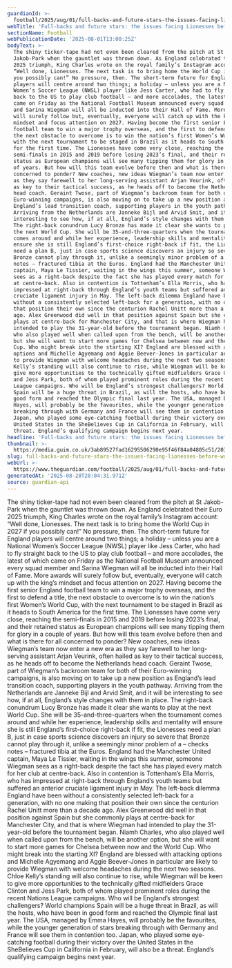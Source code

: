 ```yaml
---
guardianId: >-
  football/2025/aug/01/full-backs-and-future-stars-the-issues-facing-lionesses-before-world-cup-bid
webTitle: 'Full-backs and future stars: the issues facing Lionesses before World Cup bid'
sectionName: Football
webPublicationDate: '2025-08-01T13:00:25Z'
bodyText: >-
  The shiny ticker-tape had not even been cleared from the pitch at St
  Jakob-Park when the gauntlet was thrown down. As England celebrated their Euro
  2025 triumph, King Charles wrote on the royal family’s Instagram account:
  “Well done, Lionesses. The next task is to bring home the World Cup in 2027 if
  you possibly can!” No pressure, then. The short-term future for England
  players will centre around two things; a holiday – unless you are a National
  Women’s Soccer League (NWSL) player like Jess Carter, who had to fly straight
  back to the US to play club football – and more accolades, the latest of which
  came on Friday as the National Football Museum announced every squad member
  and Sarina Wiegman will all be inducted into their Hall of Fame. More awards
  will surely follow but, eventually, everyone will catch up with the king’s
  mindset and focus attention on 2027. Having become the first senior England
  football team to win a major trophy overseas, and the first to defend a title,
  the next obstacle to overcome is to win the nation’s first Women’s World Cup,
  with the next tournament to be staged in Brazil as it heads to South America
  for the first time. The Lionesses have come very close, reaching the
  semi-finals in 2015 and 2019 before losing 2023’s final, and their retained
  status as European champions will see many tipping them for glory in a couple
  of years. But how will this team evolve before then and what is there for all
  concerned to ponder? New coaches, new ideas Wiegman’s team now enter a new era
  as they say farewell to her long-serving assistant Arjan Veurink, often hailed
  as key to their tactical success, as he heads off to become the Netherlands
  head coach. Geraint Twose, part of Wiegman’s backroom team for both of their
  Euro-winning campaigns, is also moving on to take up a new position as
  England’s lead transition coach, supporting players in the youth pathway.
  Arriving from the Netherlands are Janneke Bijl and Arvid Smit, and it will be
  interesting to see how, if at all, England’s style changes with them in place.
  The right-back conundrum Lucy Bronze has made it clear she wants to play at
  the next World Cup. She will be 35-and-three-quarters when the tournament
  comes around and while her experience, leadership skills and mentality will
  ensure she is still England’s first-choice right-back if fit, the Lionesses
  need a plan B, just in case sports science discovers an injury so severe that
  Bronze cannot play through it, unlike a seemingly minor problem of a – checks
  notes – fractured tibia at the Euros. England had the Manchester United
  captain, Maya Le Tissier, waiting in the wings this summer, someone Wiegman
  sees as a right-back despite the fact she has played every match for her club
  at centre-back. Also in contention is Tottenham’s Ella Morris, who has
  impressed at right-back through England’s youth teams but suffered an anterior
  cruciate ligament injury in May. The left-back dilemma England have been
  without a consistently selected left-back for a generation, with no one making
  that position their own since the centurion Rachel Unitt more than a decade
  ago. Alex Greenwood did well in that position against Spain but she commonly
  plays at centre-back for Manchester City, and that is where Wiegman had
  intended to play the 31-year-old before the tournament began. Niamh Charles,
  who also played well when called upon from the bench, will be another option,
  but she will want to start more games for Chelsea between now and the World
  Cup. Who might break into the starting XI? England are blessed with attacking
  options and Michelle Agyemang and Aggie Beever-Jones in particular are likely
  to provide Wiegman with welcome headaches during the next two seasons. Chloe
  Kelly’s standing will also continue to rise, while Wiegman will be keen to
  give more opportunities to the technically gifted midfielders Grace Clinton
  and Jess Park, both of whom played prominent roles during the recent Nations
  League campaigns. Who will be England’s strongest challengers? World champions
  Spain will be a huge threat in Brazil, as will the hosts, who have been in
  good form and reached the Olympic final last year. The USA, managed by Emma
  Hayes, will probably be the favourites, while the younger generation of stars
  breaking through with Germany and France will see them in contention too.
  Japan, who played some eye-catching football during their victory over the
  United States in the SheBelieves Cup in California in February, will also be a
  threat. England’s qualifying campaign begins next year.
headline: 'Full-backs and future stars: the issues facing Lionesses before World Cup bid'
thumbnail: >-
  https://media.guim.co.uk/3ab89527fad16295506290e95f46f84a04805c51/203_0_3314_2652/500.jpg
slug: full-backs-and-future-stars-the-issues-facing-lionesses-before-world-cup-bid
webUrl: >-
  https://www.theguardian.com/football/2025/aug/01/full-backs-and-future-stars-the-issues-facing-lionesses-before-world-cup-bid
generatedAt: '2025-08-28T20:04:31.971Z'
source: guardian-api
---
```

The shiny ticker-tape had not even been cleared from the pitch at St Jakob-Park when the gauntlet was thrown down. As England celebrated their Euro 2025 triumph, King Charles wrote on the royal family’s Instagram account: “Well done, Lionesses. The next task is to bring home the World Cup in 2027 if you possibly can!” No pressure, then. The short-term future for England players will centre around two things; a holiday – unless you are a National Women’s Soccer League (NWSL) player like Jess Carter, who had to fly straight back to the US to play club football – and more accolades, the latest of which came on Friday as the National Football Museum announced every squad member and Sarina Wiegman will all be inducted into their Hall of Fame. More awards will surely follow but, eventually, everyone will catch up with the king’s mindset and focus attention on 2027. Having become the first senior England football team to win a major trophy overseas, and the first to defend a title, the next obstacle to overcome is to win the nation’s first Women’s World Cup, with the next tournament to be staged in Brazil as it heads to South America for the first time. The Lionesses have come very close, reaching the semi-finals in 2015 and 2019 before losing 2023’s final, and their retained status as European champions will see many tipping them for glory in a couple of years. But how will this team evolve before then and what is there for all concerned to ponder? New coaches, new ideas Wiegman’s team now enter a new era as they say farewell to her long-serving assistant Arjan Veurink, often hailed as key to their tactical success, as he heads off to become the Netherlands head coach. Geraint Twose, part of Wiegman’s backroom team for both of their Euro-winning campaigns, is also moving on to take up a new position as England’s lead transition coach, supporting players in the youth pathway. Arriving from the Netherlands are Janneke Bijl and Arvid Smit, and it will be interesting to see how, if at all, England’s style changes with them in place. The right-back conundrum Lucy Bronze has made it clear she wants to play at the next World Cup. She will be 35-and-three-quarters when the tournament comes around and while her experience, leadership skills and mentality will ensure she is still England’s first-choice right-back if fit, the Lionesses need a plan B, just in case sports science discovers an injury so severe that Bronze cannot play through it, unlike a seemingly minor problem of a – checks notes – fractured tibia at the Euros. England had the Manchester United captain, Maya Le Tissier, waiting in the wings this summer, someone Wiegman sees as a right-back despite the fact she has played every match for her club at centre-back. Also in contention is Tottenham’s Ella Morris, who has impressed at right-back through England’s youth teams but suffered an anterior cruciate ligament injury in May. The left-back dilemma England have been without a consistently selected left-back for a generation, with no one making that position their own since the centurion Rachel Unitt more than a decade ago. Alex Greenwood did well in that position against Spain but she commonly plays at centre-back for Manchester City, and that is where Wiegman had intended to play the 31-year-old before the tournament began. Niamh Charles, who also played well when called upon from the bench, will be another option, but she will want to start more games for Chelsea between now and the World Cup. Who might break into the starting XI? England are blessed with attacking options and Michelle Agyemang and Aggie Beever-Jones in particular are likely to provide Wiegman with welcome headaches during the next two seasons. Chloe Kelly’s standing will also continue to rise, while Wiegman will be keen to give more opportunities to the technically gifted midfielders Grace Clinton and Jess Park, both of whom played prominent roles during the recent Nations League campaigns. Who will be England’s strongest challengers? World champions Spain will be a huge threat in Brazil, as will the hosts, who have been in good form and reached the Olympic final last year. The USA, managed by Emma Hayes, will probably be the favourites, while the younger generation of stars breaking through with Germany and France will see them in contention too. Japan, who played some eye-catching football during their victory over the United States in the SheBelieves Cup in California in February, will also be a threat. England’s qualifying campaign begins next year.
